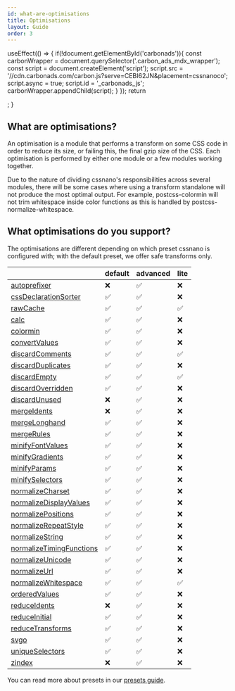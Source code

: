 ```yaml
---
id: what-are-optimisations
title: Optimisations
layout: Guide
order: 3
---
```



  useEffect(() => {
    if(!document.getElementById('carbonads')){
      const carbonWrapper = document.querySelector('.carbon_ads_mdx_wrapper');
      const script = document.createElement('script');
      script.src = '//cdn.carbonads.com/carbon.js?serve=CEBI62JN&placement=cssnanoco';
      script.async = true;
      script.id = '_carbonads_js';
      carbonWrapper.appendChild(script);
    }
  });
  return  <div className="carbon_ads_mdx_wrapper"></div>;
}

<CarbonAds/>

## What are optimisations?

An optimisation is a module that performs a transform on some CSS code in order
to reduce its size, or failing this, the final gzip size of the CSS. Each
optimisation is performed by either one module or a few modules working
together.

Due to the nature of dividing cssnano's responsibilities across several modules,
there will be some cases where using a transform standalone will not produce
the most optimal output. For example, postcss-colormin will not trim whitespace
inside color functions as this is handled by postcss-normalize-whitespace.


## What optimisations do you support?

<!-- This section is automatically generated. -->

The optimisations are different depending on which preset cssnano is configured with; with the default preset, we offer safe transforms only.

|  | default | advanced | lite |
| --- | ------- | -------- | ---- |
| [autoprefixer](/docs/optimisations/autoprefixer) | ❌ | ✅ | ❌ |
| [cssDeclarationSorter](/docs/optimisations/cssdeclarationsorter) | ✅ | ✅ | ❌ |
| [rawCache](/docs/optimisations/rawcache) | ✅ | ✅ | ✅ |
| [calc](/docs/optimisations/calc) | ✅ | ✅ | ❌ |
| [colormin](/docs/optimisations/colormin) | ✅ | ✅ | ❌ |
| [convertValues](/docs/optimisations/convertvalues) | ✅ | ✅ | ❌ |
| [discardComments](/docs/optimisations/discardcomments) | ✅ | ✅ | ✅ |
| [discardDuplicates](/docs/optimisations/discardduplicates) | ✅ | ✅ | ❌ |
| [discardEmpty](/docs/optimisations/discardempty) | ✅ | ✅ | ✅ |
| [discardOverridden](/docs/optimisations/discardoverridden) | ✅ | ✅ | ❌ |
| [discardUnused](/docs/optimisations/discardunused) | ❌ | ✅ | ❌ |
| [mergeIdents](/docs/optimisations/mergeidents) | ❌ | ✅ | ❌ |
| [mergeLonghand](/docs/optimisations/mergelonghand) | ✅ | ✅ | ❌ |
| [mergeRules](/docs/optimisations/mergerules) | ✅ | ✅ | ❌ |
| [minifyFontValues](/docs/optimisations/minifyfontvalues) | ✅ | ✅ | ❌ |
| [minifyGradients](/docs/optimisations/minifygradients) | ✅ | ✅ | ❌ |
| [minifyParams](/docs/optimisations/minifyparams) | ✅ | ✅ | ❌ |
| [minifySelectors](/docs/optimisations/minifyselectors) | ✅ | ✅ | ❌ |
| [normalizeCharset](/docs/optimisations/normalizecharset) | ✅ | ✅ | ❌ |
| [normalizeDisplayValues](/docs/optimisations/normalizedisplayvalues) | ✅ | ✅ | ❌ |
| [normalizePositions](/docs/optimisations/normalizepositions) | ✅ | ✅ | ❌ |
| [normalizeRepeatStyle](/docs/optimisations/normalizerepeatstyle) | ✅ | ✅ | ❌ |
| [normalizeString](/docs/optimisations/normalizestring) | ✅ | ✅ | ❌ |
| [normalizeTimingFunctions](/docs/optimisations/normalizetimingfunctions) | ✅ | ✅ | ❌ |
| [normalizeUnicode](/docs/optimisations/normalizeunicode) | ✅ | ✅ | ❌ |
| [normalizeUrl](/docs/optimisations/normalizeurl) | ✅ | ✅ | ❌ |
| [normalizeWhitespace](/docs/optimisations/normalizewhitespace) | ✅ | ✅ | ✅ |
| [orderedValues](/docs/optimisations/orderedvalues) | ✅ | ✅ | ❌ |
| [reduceIdents](/docs/optimisations/reduceidents) | ❌ | ✅ | ❌ |
| [reduceInitial](/docs/optimisations/reduceinitial) | ✅ | ✅ | ❌ |
| [reduceTransforms](/docs/optimisations/reducetransforms) | ✅ | ✅ | ❌ |
| [svgo](/docs/optimisations/svgo) | ✅ | ✅ | ❌ |
| [uniqueSelectors](/docs/optimisations/uniqueselectors) | ✅ | ✅ | ❌ |
| [zindex](/docs/optimisations/zindex) | ❌ | ✅ | ❌ |

You can read more about presets in our [presets guide](/presets).
